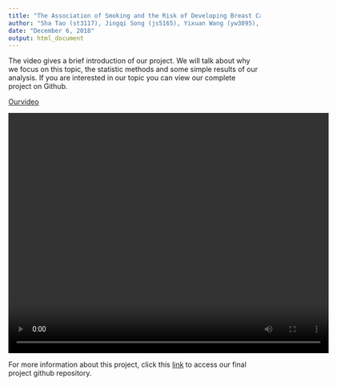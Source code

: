```yaml
---
title: "The Association of Smoking and the Risk of Developing Breast Cancer in the United States, Using NHANES 2011-16 Datasets"
author: "Sha Tao (st3117), Jingqi Song (js5165), Yixuan Wang (yw3095),  Ditian Li (dl3157),  Boya Guo (bg2604)"
date: "December 6, 2018"
output: html_document
---
```


The video gives a brief introduction of our project. We will talk about why we focus on this topic, the statistic methods and some simple results of our analysis. If you are interested in our topic you can view our complete project on Github.

[Ourvideo](https://www.youtube.com/watch?v=hAo__EGEx1g&feature=youtu.be)

<video width="640" height="480" controls>
  <source src="./website_files/test.mp4" type="video/mp4">
</video>

For more information about this project, click this [link](final_project.html) to access our final project github repository. 